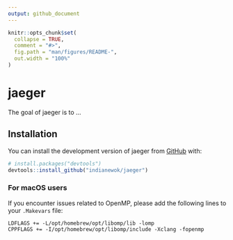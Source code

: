 ```yaml
---
output: github_document
---
```


<!-- README.md is generated from README.Rmd. Please edit that file -->

```r
knitr::opts_chunk$set(
  collapse = TRUE,
  comment = "#>",
  fig.path = "man/figures/README-",
  out.width = "100%"
)
```

# jaeger

<!-- badges: start -->
<!-- badges: end -->

The goal of jaeger is to ...

## Installation

You can install the development version of jaeger from [GitHub](https://github.com/) with:

``` r
# install.packages("devtools")
devtools::install_github("indianewok/jaeger")
```
### For macOS users
If you encounter issues related to OpenMP, please add the following lines to your `.Makevars` file:

```text
LDFLAGS += -L/opt/homebrew/opt/libomp/lib -lomp
CPPFLAGS += -I/opt/homebrew/opt/libomp/include -Xclang -fopenmp
```
